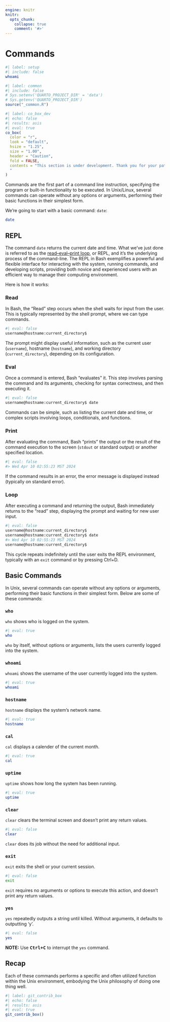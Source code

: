 ```yaml
---
engine: knitr
knitr:
  opts_chunk: 
    collapse: true
    comment: '#>'
---
```


# Commands {#sec-commands}

```bash
#| label: setup
#| include: false
whoami
```


```r
#| label: common
#| include: false
# Sys.setenv('QUARTO_PROJECT_DIR' = 'data')
# Sys.getenv('QUARTO_PROJECT_DIR')
source("_common.R")
```


```r
#| label: co_box_dev
#| echo: false
#| results: asis
#| eval: true
co_box(
  color = "r",
  look = "default", 
  hsize = "1.25", 
  size = "1.00", 
  header = "Caution", 
  fold = FALSE,
  contents = "This section is under development. Thank you for your patience.
  "
)
```

Commands are the first part of a command line instruction, specifying the program or built-in functionality to be executed. In Unix/Linux, several commands can operate without any options or arguments, performing their basic functions in their simplest form.

We're going to start with a basic command: `date`:

```bash
date
```

## REPL

The command `date` returns the current date and time. What we've just done is referred to as the [read–eval–print loop](https://www.computerhope.com/jargon/r/repl.htm), or REPL, and it's the underlying process of the command-line. The REPL in Bash exemplifies a powerful and flexible interface for interacting with the system, running commands, and developing scripts, providing both novice and experienced users with an efficient way to manage their computing environment.

Here is how it works: 

### Read

In Bash, the "Read" step occurs when the shell waits for input from the user. This is typically represented by the shell prompt, where we can type commands. 

```bash
#| eval: false
username@hostname:current_directory$
```

The prompt might display useful information, such as the current user (`username`), hostname (`hostname`), and working directory (`current_directory`), depending on its configuration.

### Eval

Once a command is entered, Bash "evaluates" it. This step involves parsing the command and its arguments, checking for syntax correctness, and then executing it. 

```bash
#| eval: false
username@hostname:current_directory$ date
```

Commands can be simple, such as listing the current date and time, or complex scripts involving loops, conditionals, and functions.

### Print

After evaluating the command, Bash "prints" the output or the result of the command execution to the screen (`stdout` or standard output) or another specified location. 

```bash
#| eval: false
#> Wed Apr 10 02:55:23 MST 2024
```

If the command results in an error, the error message is displayed instead (typically on standard error).

### Loop

After executing a command and returning the output, Bash immediately returns to the "read" step, displaying the prompt and waiting for new user input. 

```bash
#| eval: false
username@hostname:current_directory$
username@hostname:current_directory$ date
#> Wed Apr 10 02:55:23 MST 2024
username@hostname:current_directory$
```

This cycle repeats indefinitely until the user exits the REPL environment, typically with an `exit` command or by pressing Ctrl+D.

## Basic Commands 

In Unix, several commands can operate without any options or arguments, performing their basic functions in their simplest form. Below are some of these commands:

### `who` 

`who` shows who is logged on the system. 

```bash
#| eval: true 
who
```

`who` by itself, without options or arguments, lists the users currently logged into the system.

### `whoami` 

`whoami` shows the username of the user currently logged into the system. 

```bash
#| eval: true 
whoami
```

### `hostname` 

`hostname` displays the system's network name.

```bash
#| eval: true
hostname
```

### `cal` 

`cal` displays a calender of the current month.

```bash
#| eval: true 
cal
```

### `uptime` 

`uptime` shows how long the system has been running.

```bash
#| eval: true 
uptime
```

### `clear` 

`clear` clears the terminal screen and doesn’t print any return values.

```bash
#| eval: false
clear
```

`clear` does its job without the need for additional input.

### `exit` 

`exit` exits the shell or your current session. 

```bash
#| eval: false
exit
```

`exit` requires no arguments or options to execute this action, and doesn't print any return values.

###  `yes` 

`yes` repeatedly outputs a string until killed. Without arguments, it defaults to outputting 'y'.

```bash
#| eval: false
yes
```

**NOTE:** Use **<kbd>Ctrl+C</kbd>** to interrupt the `yes` command.

## Recap

Each of these commands performs a specific and often utilized function within the Unix environment, embodying the Unix philosophy of doing one thing well.

```r
#| label: git_contrib_box
#| echo: false
#| results: asis
#| eval: true
git_contrib_box()
```
